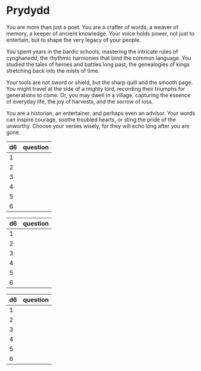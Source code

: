 # Prydydd

You are more than just a poet. You are a crafter of words, a weaver of memory, a keeper of ancient knowledge. Your voice holds power, not just to entertain, but to shape the very legacy of your people.

You spent years in the bardic schools, mastering the intricate rules of cynghanedd, the rhythmic harmonies that bind the common language. You studied the tales of heroes and battles long past, the genealogies of kings stretching back into the mists of time.

Your tools are not sword or shield, but the sharp quill and the smooth page. You might travel at the side of a mighty lord, recording their triumphs for generations to come. Or, you may dwell in a village, capturing the essence of everyday life, the joy of harvests, and the sorrow of loss.

You are a historian, an entertainer, and perhaps even an advisor. Your words can inspire courage, soothe troubled hearts, or sting the pride of the unworthy.  Choose your verses wisely, for they will echo long after you are gone.

|d6|  question|
|-----|-----|
|1| |
|2| |
|3| |
|4| |
|5| |
|6| |

|d6|  question|
|-----|-----|
|1| |
|2| |
|3| |
|4| |
|5| |
|6| |

|d6|  question|
|-----|-----|
|1| |
|2| |
|3| |
|4| |
|5| |
|6| |
